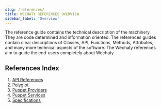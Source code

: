 ```yaml
---
slug: /references/
title: WECHATY REFERENCES OVERVIEW
sidebar_label: 'Overview'
---
```



The reference guide contains the technical description of the machinery. They are code determined and information oriented. The references guides contain clear descriptions of Classes, API, Functions, Methods, Attributes, and many more technical aspects of the software. The Wechaty references aim to guide the end-users completely about Wechaty.

## References Index

1. [API References](../api/overview.mdx)
1. [Polyglot](../polyglot/overview.mdx)
1. [Puppet Providers](../puppet-providers/overview.mdx)
1. [Puppet Services](../puppet-services/overview.mdx)
1. [Specifications](../specs/overview.mdx)
